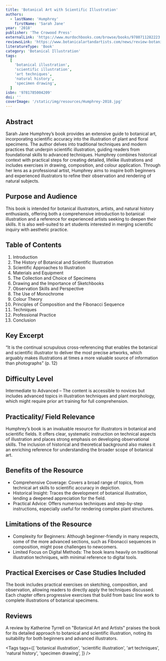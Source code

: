 ```yaml
---
title: 'Botanical Art with Scientific Illustration'
authors:
  - lastName: 'Humphrey'
    firstName: 'Sarah Jane'
year: '2018'
publisher: 'The Crowood Press'
externalLink: 'https://www.murdochbooks.com/browse/books/9780711282223'
reviewsLink: 'https://www.botanicalartandartists.com/news/review-botanical-art-with-scientific-illustration-by-sarah-jane-humphrey'
literatureType: 'Book'
category: 'Botanical Illustration'
tags:
  [
    'botanical illustration',
    'scientific illustration',
    'art techniques',
    'natural history',
    'specimen drawing',
  ]
isbn: '9781785004209'
doi: ''
coverImage: '/static/img/resources/Humphrey-2018.jpg'
---
```


## Abstract

Sarah Jane Humphrey’s book provides an extensive guide to botanical art, incorporating scientific accuracy into the illustration of plant and floral specimens. The author delves into traditional techniques and modern practices that underpin scientific illustration, guiding readers from foundational skills to advanced techniques. Humphrey combines historical context with practical steps for creating detailed, lifelike illustrations and includes exercises in drawing, composition, and colour application. Through her lens as a professional artist, Humphrey aims to inspire both beginners and experienced illustrators to refine their observation and rendering of natural subjects.

## Purpose and Audience

This book is intended for botanical illustrators, artists, and natural history enthusiasts, offering both a comprehensive introduction to botanical illustration and a reference for experienced artists seeking to deepen their skills. It is also well-suited to art students interested in merging scientific inquiry with aesthetic practice.

## Table of Contents

1. Introduction
2. The History of Botanical and Scientific Illustration
3. Scientific Approaches to Illustration
4. Materials and Equipment
5. The Collection and Choice of Specimens
6. Drawing and the Importance of Sketchbooks
7. Observation Skills and Perspective
8. The Use of Monochrome
9. Colour Theory
10. Principles of Composition and the Fibonacci Sequence
11. Techniques
12. Professional Practice
13. Conclusion

## Key Excerpt

“It is the continual scrupulous cross-referencing that enables the botanical and scientific illustrator to deliver the most precise artworks, which arguably makes illustrations at times a more valuable source of information than photographs” (p. 12)

## Difficulty Level

Intermediate to Advanced – The content is accessible to novices but includes advanced topics in illustration techniques and plant morphology, which might require prior art training for full comprehension.

## Practicality/ Field Relevance

Humphrey’s book is an invaluable resource for illustrators in botanical and scientific fields. It offers clear, systematic instruction on technical aspects of illustration and places strong emphasis on developing observational skills. The inclusion of historical and theoretical background also makes it an enriching reference for understanding the broader scope of botanical art.

## Benefits of the Resource

- Comprehensive Coverage: Covers a broad range of topics, from technical art skills to scientific accuracy in depiction.
- Historical Insight: Traces the development of botanical illustration, lending a deepened appreciation for the field.
- Practical Advice: Offers numerous techniques and step-by-step instructions, especially useful for rendering complex plant structures.

## Limitations of the Resource

- Complexity for Beginners: Although beginner-friendly in many respects, some of the more advanced sections, such as Fibonacci sequences in composition, might pose challenges to newcomers.
- Limited Focus on Digital Methods: The book leans heavily on traditional illustration techniques, with minimal reference to digital tools.

## Practical Exercises or Case Studies Included

The book includes practical exercises on sketching, composition, and observation, allowing readers to directly apply the techniques discussed. Each chapter offers progressive exercises that build from basic line work to complete illustrations of botanical specimens.

## Reviews

A review by Katherine Tyrrell on "Botanical Art and Artists" praises the book for its detailed approach to botanical and scientific illustration, noting its suitability for both beginners and advanced illustrators.

<Tags
  tags={[
    'botanical illustration',
    'scientific illustration',
    'art techniques',
    'natural history',
    'specimen drawing',
  ]}
/>
